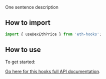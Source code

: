 One sentence description

## How to import

```typescript
import { useDexEthPrice } from 'eth-hooks';
```

## How to use

To get started:

[Go here for this hooks full API documentation](../../api/modules/Hooks#usedexethprice).
